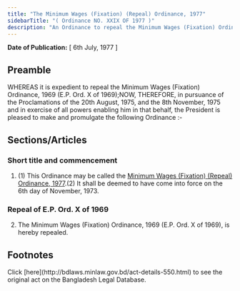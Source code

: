 ```yaml
---
title: "The Minimum Wages (Fixation) (Repeal) Ordinance, 1977"
sidebarTitle: "( Ordinance NO. XXIX OF 1977 )"
description: "An Ordinance to repeal the Minimum Wages (Fixation) Ordinance, 1969."
---
```


**Date of Publication:** [ 6th July, 1977 ]

## Preamble

WHEREAS it is expedient to repeal the Minimum Wages (Fixation) Ordinance, 1969 (E.P. Ord. X of 1969);NOW, THEREFORE, in pursuance of the Proclamations of the 20th August, 1975, and the 8th November, 1975 and in exercise of all powers enabling him in that behalf, the President is pleased to make and promulgate the following Ordinance :-

## Sections/Articles

### Short title and commencement

1. (1) This Ordinance may be called the [Minimum Wages (Fixation) (Repeal) Ordinance, 1977](/laws/volume-20/act-550 "Minimum Wages (Fixation) (Repeal) Ordinance, 1977").(2) It shall be deemed to have come into force on the 6th day of November, 1973.

### Repeal of E.P. Ord. X of 1969

2. The Minimum Wages (Fixation) Ordinance, 1969 (E.P. Ord. X of 1969), is hereby repealed.

## Footnotes

<Note>
  Click [here](http://bdlaws.minlaw.gov.bd/act-details-550.html) to see the original act on the Bangladesh Legal Database.
</Note>
